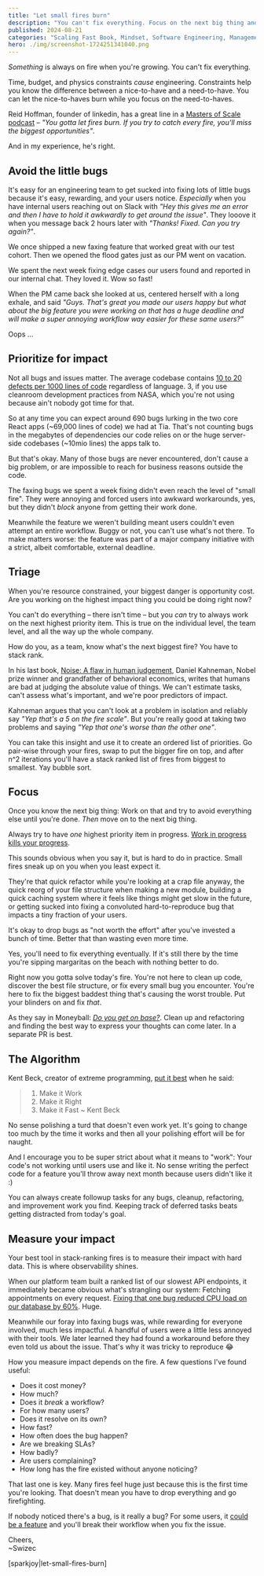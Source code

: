 ```yaml
---
title: "Let small fires burn"
description: "You can't fix everything. Focus on the next big thing and let the small fires burn."
published: 2024-08-21
categories: "Scaling Fast Book, Mindset, Software Engineering, Management"
hero: ./img/screenshot-1724251341040.png
---
```


_Something_ is always on fire when you're growing. You can't fix everything.

Time, budget, and physics constraints _cause_ engineering. Constraints help you know the difference between a nice-to-have and a need-to-have. You can let the nice-to-haves burn while you focus on the need-to-haves.

Reid Hoffman, founder of linkedin, has a great line in a [Masters of Scale podcast](https://mastersofscale.com/selina-tobaccowala-let-fires-burn/) – _"You gotta let fires burn. If you try to catch every fire, you'll miss the biggest opportunities"_.

And in my experience, he's right.

## Avoid the little bugs

It's easy for an engineering team to get sucked into fixing lots of little bugs because it's easy, rewarding, and your users notice. _Especially_ when you have internal users reaching out on Slack with _"Hey this gives me an error and then I have to hold it awkwardly to get around the issue"_. They looove it when you message back 2 hours later with _"Thanks! Fixed. Can you try again?"_.

We once shipped a new faxing feature that worked great with our test cohort. Then we opened the flood gates just as our PM went on vacation.

We spent the next week fixing edge cases our users found and reported in our internal chat. They loved it. Wow so fast!

When the PM came back she looked at us, centered herself with a long exhale, and said _"Guys. That's great you made our users happy but what about the big feature you were working on that has a huge deadline and will make a super annoying workflow way easier for these same users?"_

Oops ...

## Prioritize for impact

Not all bugs and issues matter. The average codebase contains [10 to 20 defects per 1000 lines of code](https://amartester.blogspot.com/2007/04/bugs-per-lines-of-code.html) regardless of language. 3, if you use cleanroom development practices from NASA, which you're not using because ain't nobody got time for that.

So at any time you can expect around 690 bugs lurking in the two core React apps (~69,000 lines of code) we had at Tia. That's not counting bugs in the megabytes of dependencies our code relies on or the huge server-side codebases (~10mio lines) the apps talk to.

But that's okay. Many of those bugs are never encountered, don't cause a big problem, or are impossible to reach for business reasons outside the code.

The faxing bugs we spent a week fixing didn't even reach the level of "small fire". They were annoying and forced users into awkward workarounds, yes, but they didn't _block_ anyone from getting their work done.

Meanwhile the feature we weren't building meant users couldn't even attempt an entire workflow. Buggy or not, you can't use what's not there. To make matters worse: the feature was part of a major company initiative with a strict, albeit comfortable, external deadline.

## Triage

When you're resource constrained, your biggest danger is opportunity cost. Are you working on the highest impact thing you could be doing right now?

You can't do everything – there isn't time – but you _can_ try to always work on the next highest priority item. This is true on the individual level, the team level, and all the way up the whole company.

How do you, as a team, know what's the next biggest fire? You have to stack rank.

In his last book, [Noise: A flaw in human judgement](https://www.goodreads.com/book/show/55339408-noise), Daniel Kahneman, Nobel prize winner and grandfather of behavioral economics, writes that humans are bad at judging the absolute value of things. We can't estimate tasks, can't assess what's important, and we're poor predictors of impact.

Kahneman argues that you can't look at a problem in isolation and reliably say _"Yep that's a 5 on the fire scale"_. But you're really good at taking two problems and saying _"Yep that one's worse than the other one"_.

You can take this insight and use it to create an ordered list of priorities. Go pair-wise through your fires, swap to put the bigger fire on top, and after n^2 iterations you'll have a stack ranked list of fires from biggest to smallest. Yay bubble sort.

## Focus

Once you know the next big thing: Work on that and try to avoid everything else until you're done. _Then_ move on to the next big thing.

Always try to have _one_ highest priority item in progress. [Work in progress kills your progress](https://swizec.com/blog/workinprogress-kills-your-progress/).

This sounds obvious when you say it, but is hard to do in practice. Small fires sneak up on you when you least expect it.

They're that quick refactor while you're looking at a crap file anyway, the quick reorg of your file structure when making a new module, building a quick caching system where it feels like things might get slow in the future, or getting sucked into fixing a convoluted hard-to-reproduce bug that impacts a tiny fraction of your users.

It's okay to drop bugs as "not worth the effort" after you've invested a bunch of time. Better that than wasting even more time.

Yes, you'll need to fix everything eventually. If it's still there by the time you're sipping margaritas on the beach with nothing better to do.

Right now you gotta solve today's fire. You're not here to clean up code, discover the best file structure, or fix every small bug you encounter. You're here to fix the biggest baddest thing that's causing the worst trouble. Put your blinders on and fix _that_.

As they say in Moneyball: [_Do you get on base?_](https://swizec.com/blog/better-engineer-or-more-effective-engineer/). Clean up and refactoring and finding the best way to express your thoughts can come later. In a separate PR is best.

## The Algorithm

Kent Beck, creator of extreme programming, [put it best](https://wiki.c2.com/?MakeItWorkMakeItRightMakeItFast#) when he said:

> 1. Make it Work
> 2. Make it Right
> 3. Make it Fast
>    ~ Kent Beck

No sense polishing a turd that doesn't even work yet. It's going to change too much by the time it works and then all your polishing effort will be for naught.

And I encourage you to be super strict about what it means to "work": Your code's not working until users use and like it. No sense writing the perfect code for a feature you'll throw away next month because users didn't like it :)

You can always create followup tasks for any bugs, cleanup, refactoring, and improvement work you find. Keeping track of deferred tasks beats getting distracted from today's goal.

## Measure your impact

Your best tool in stack-ranking fires is to measure their impact with hard data. This is where observability shines.

When our platform team built a ranked list of our slowest API endpoints, it immediately became obvious what's strangling our system: Fetching appointments on every request. [Fixing that one bug reduced CPU load on our database by 60%](https://swizec.com/blog/90p-of-performance-is-data-access-patterns/). Huge.

Meanwhile our foray into faxing bugs was, while rewarding for everyone involved, much less impactful. A handful of users were a little less annoyed with their tools. We later learned they had found a workaround before they even told us about the issue. That's why it was tricky to reproduce 😂

How you measure impact depends on the fire. A few questions I've found useful:

- Does it cost money?
- How much?
- Does it _break_ a workflow?
- For how many users?
- Does it resolve on its own?
- How fast?
- How often does the bug happen?
- Are we breaking SLAs?
- How badly?
- Are users complaining?
- How long has the fire existed without anyone noticing?

That last one is key. Many fires feel huge just because this is the first time you're looking. That doesn't mean you have to drop everything and go firefighting.

If nobody noticed there's a bug, is it really a bug? For some users, it [could be a feature](https://xkcd.com/1172/) and you'll break their workflow when you fix the issue.

Cheers,<br/>
~Swizec

[sparkjoy|let-small-fires-burn]
